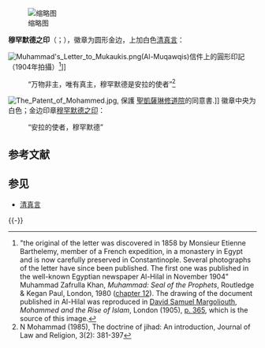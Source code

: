 {{refimprove|time=2015-03-05T10:19:17+00:00}}
[[File:Muhammad_Seal.svg|缩略图]]

'''穆罕默德之印'''（{{lang-ar|ختم محمد }}；{{lang-en|Muhammad's seal}}），徽章为圆形金边，上加白色[[清真言|清真言]]：
: {{lang|ar|{{big|لَا إِلٰهَ إِلَّا الله مُحَمَّدٌ رَسُولُ الله}}}}
: ''{{transl|ar|DIN|lā ʾilāha ʾillā-llāh, muhammadun rasūlu-llāh}}''
[[File:Muhammad's_Letter_to_Mukaukis.png|thumb]](Al-Muqawqis)信件上的圓形印記（1904年拍攝）<ref>"the original of the letter was discovered in 1858 by Monsieur Etienne Barthelemy, member of a French expedition, in a monastery in Egypt and is now carefully preserved in Constantinople. Several photographs of the letter have since been published. The first one was published in the well-known Egyptian newspaper Al-Hilal in November 1904"  Muhammad Zafrulla Khan, ''Muhammad: Seal of the Prophets'', Routledge & Kegan Paul, London, 1980 ([http://www.alislam.org/library/books/muhammad_seal_of_the_prophets/chapter_12.html chapter 12]). The drawing of the document published in Al-Hilal was reproduced in [[David_Samuel_Margoliouth|David Samuel Margoliouth]], ''Mohammed and the Rise of Islam'',  London (1905), [https://archive.org/stream/mohammedriseofis00margrich#page/364/mode/2up p. 365], which is the source of this image.</ref>]]
: “万物非主，唯有真主，穆罕默德是安拉的使者”<ref>N Mohammad (1985), The doctrine of jihad: An introduction, Journal of Law and Religion, 3(2): 381-397</ref>
[[File:The_Patent_of_Mohammed.jpg|thumb]], 保護 [[聖凱薩琳修道院|聖凱薩琳修道院]]的同意書.]]
徽章中央为白色；金边印章[[穆罕默德之印|穆罕默德之印]]：
: {{lang|ar|{{big|لله محمد رسول}}}}
: ''{{transl|ar|DIN|muhammadun rasūlu-llāh}}''
: “安拉的使者，穆罕默德”

== 参考文献 ==
{{Reflist}}

== 参见 ==
{{Portal box|伊斯兰教|恐怖主义}}
* [[清真言|清真言]]

{{-}}
{{ISIL}}